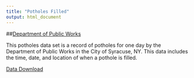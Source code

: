 ```yaml
---
title: "Potholes Filled"
output: html_document
---
```

##[Department of Public Works](#)

This potholes data set is a record of potholes for one day by the Department of Public Works in the City of Syracuse, NY. This data includes the time, date, and location of when a pothole is filled.

[Data Download](https://raw.githubusercontent.com/samedelstein/RoadData/master/PotholesFilled.csv)

